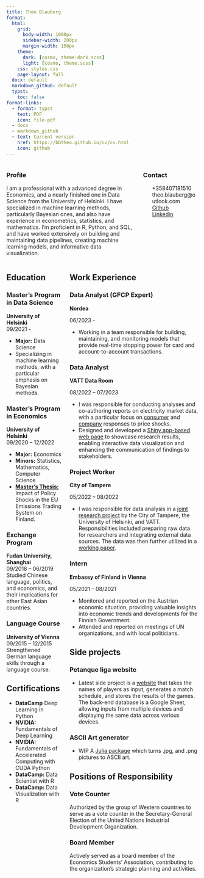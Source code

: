 ```yaml
---
title: Theo Blauberg
format:
  html:
    grid: 
      body-width: 1000px
      sidebar-width: 200px
      margin-width: 150px
    theme: 
      dark: [cosmo, theme-dark.scss]
      light: [cosmo, theme.scss]
    css: styles.css
    page-layout: full
  docx: default
  markdown_github: default
  typst: 
    toc: false
format-links:
  - format: typst
    text: PDF
    icon: file-pdf
  - docx
  - markdown_github
  - text: Current version
    href: https://bbtheo.github.io/cv/cv.html
    icon: github
---
```


::: {.columns .header-col aling="center"}
::: {.column .header-col width="70%"}
### Profile

I am a professional with a advanced degree in Economics, and a nearly finished one in Data Science from the University of Helsinki. I have  specialized in machine learning methods, particularly Bayesian ones, and also have experience in econometrics, statistics, and mathematics. I'm proficient in R, Python, and SQL, and have worked extensively on building and maintaining data pipelines, creating machine learning models, and informative data visualization.
:::

::: {.column .header-col width="30%"}
### Contact

<script src="https://kit.fontawesome.com/954a9d9f43.js" crossorigin="anonymous"></script>

<ul class="fa-ul" style="list-style-type: none;">

<li><i class="fa-solid fa-mobile-screen"></i> +358407181510</li>

<li><i class="fa-solid fa-at"></i> theo.blauberg\@outlook.com</li>

  <li>
    <i class="fa-brands fa-github"></i> 
    [Github](https://github.com/bbtheo)
  </li>

  <li>
    <i class="fa-brands fa-linkedin"></i>
    [Linkedin](https://www.linkedin.com/in/theo-blauberg/)
  </li>

</ul>
:::
:::

::: {.columns aling="center"}
::: {.column .edu-col width="30%"}
## Education

### Master's Program in Data Science

**University of Helsinki**\
09/2021 - \

-   **Major:** Data Science
-   Specializing in machine learning methods, with a particular emphasis on Bayesian methods.

### Master's Program in Economics

**University of Helsinki**\
09/2020 – 12/2022\

-   **Major:** Economics
-   **Minors:** Statistics, Mathematics, Computer Science
-   [**Master's Thesis:**](https://github.com/bbtheo/gradu/blob/main/docs/bookdown-thesis.pdf) Impact of Policy Shocks in the EU Emissions Trading System on Finland.

### Exchange Program

**Fudan University, Shanghai**\
09/2018 – 06/2019\
Studied Chinese language, politics, and economics, and their implications for other East Asian countries.

### Language Course

**University of Vienna**\
09/2015 – 12/2015\
Strengthened German language skills through a language course.

## Certifications

-   **DataCamp** Deep Learning in Python
-   **NVIDIA:** Fundamentals of Deep Learning
-   **NVIDIA:** Fundamentals of Accelerated Computing with CUDA Python
-   **DataCamp:** Data Scientist with R
-   **DataCamp:** Data Visualization with R
:::

::: {.column .main-col width="70%"}
## Work Experience

### Data Analyst (GFCP Expert)

:::: {.aligned-text}
::: {.left}
**Nordea**
:::
::: {.right}
06/2023 - 
:::
::::

- Working in a team responsible for building, maintaining, and monitoring models that provide real-time stopping power for card and account-to-account transactions.  

### Data Analyst

:::: {.aligned-text}
::: {.left}
**VATT Data Room**
:::
::: {.right}
08/2022 – 07/2023\
:::
::::
-   I was responsible for conducting analyses and co-authoring reports on electricity market data, with a particular focus on [consumer](https://scholar.google.fi/citations?view_op=view_citation&hl=en&user=19yd6u0AAAAJ&sortby=pubdate&citation_for_view=19yd6u0AAAAJ:2tRrZ1ZAMYUC) and [company](https://scholar.google.fi/citations?view_op=view_citation&hl=en&user=19yd6u0AAAAJ&sortby=pubdate&citation_for_view=19yd6u0AAAAJ:sJsF-0ZLhtgC) responses to price shocks.
-   Designed and developed a [Shiny app-based web page](https://github.com/datahuone/shiny_app) to showcase research results, enabling interactive data visualization and enhancing the communication of findings to stakeholders.

### Project Worker

:::: {.aligned-text}
::: {.left}
**City of Tampere**
:::
::: {.right}
05/2022 – 08/2022
:::
::::

-   I was responsible for data analysis in a [joint research project](https://scholar.google.fi/citations?view_op=view_citation&hl=en&user=19yd6u0AAAAJ&sortby=pubdate&citation_for_view=19yd6u0AAAAJ:uDGL6kOW6j0C) by the City of Tampere, the University of Helsinki, and VATT. Responsibilities included preparing raw data for researchers and integrating external data sources. The data was then further utilized in a [working paper](https://scholar.google.fi/citations?view_op=view_citation&hl=en&user=19yd6u0AAAAJ&sortby=pubdate&citation_for_view=19yd6u0AAAAJ:NyGDZy8z5eUC).

### Intern

:::: {.aligned-text}
::: {.left}
**Embassy of Finland in Vienna**\
:::
::: {.right}
05/2021 – 08/2021\
:::
::::

-   Monitored and reported on the Austrian economic situation, providing valuable insights into economic trends and developments for the Finnish Government.
-   Attended and reported on meetings of UN organizations, and with local politicians. 

## Side projects

### Petanque liga website

- Latest side project is a [website](https://theoblauberg.shinyapps.io/petanque_liga/) that takes the names of players as input, generates a match schedule, and stores the results of the games. The back-end database is a Google Sheet, allowing inputs from multiple devices and displaying the same data across various devices.


### ASCII Art generator

- WIP A [Julia package](https://github.com/bbtheo/ImagesToAscii.jl) which turns .jpg, and .png pictures to ASCII art.

## Positions of Responsibility

### Vote Counter 
Authorized by the group of Western countries to serve as a vote counter in the Secretary-General Election of the United Nations Industrial Development Organization.

### Board Member 
Actively served as a board member of the Economics Students’ Association, contributing to the organization's strategic planning and activities.
:::
:::

